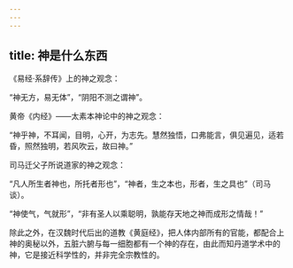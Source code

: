 ```yaml
---
---
---
```

title: 神是什么东西
---




《易经·系辞传》上的神之观念：

“神无方，易无体”，“阴阳不测之谓神”。

黄帝《内经》——太素本神论中的神之观念：

“神乎神，不耳闻，目明，心开，为志先。慧然独悟，口弗能言，俱见遍见，适若昏，照然独明，若风吹云，故曰神。”

司马迁父子所说道家的神之观念：

“凡人所生者神也，所托者形也”，“神者，生之本也，形者，生之具也”（司马谈）。

“神使气，气就形”，“非有圣人以乘聪明，孰能存天地之神而成形之情哉！”

除此之外，在汉魏时代后出的道教《黄庭经》，把人体内部所有的官能，都配合上神的奥秘以外，五脏六腑与每一细胞都有一个神的存在，由此而知丹道学术中的神，它是接近科学性的，并非完全宗教性的。